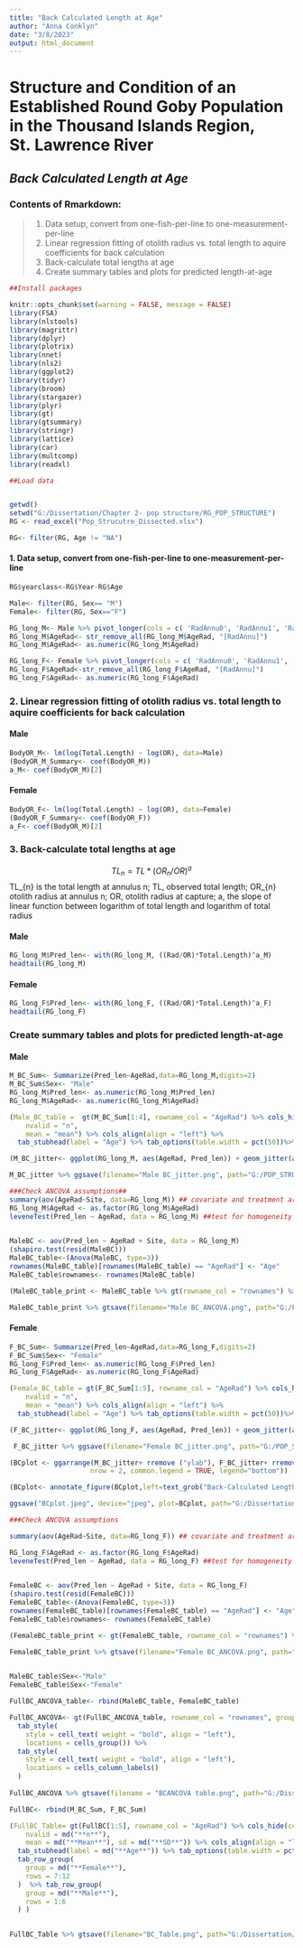 ```yaml
---
title: "Back Calculated Length at Age"
author: "Anna Conklyn"
date: "3/8/2023"
output: html_document
---
```


# **Structure and Condition of an Established Round Goby Population in the Thousand Islands Region, St. Lawrence River**
## *Back Calculated Length at Age*

### Contents of Rmarkdown:
  > 1. Data setup, convert from one-fish-per-line to one-measurement-per-line
  > 2. Linear regression fitting of otolith radius vs. total length to aquire coefficients for back calculation
  > 3. Back-calculate total lengths at age
  > 4. Create summary tables and plots for predicted length-at-age
  
```r
##Install packages

knitr::opts_chunk$set(warning = FALSE, message = FALSE) 
library(FSA)
library(nlstools)
library(magrittr)
library(dplyr)
library(plotrix)
library(nnet)
library(nls2)
library(ggplot2)
library(tidyr)
library(broom)
library(stargazer)
library(plyr)
library(gt)
library(gtsummary)
library(stringr)
library(lattice)
library(car)
library(multcomp)
library(readxl)
```


```r
##Load data


getwd()
setwd("G:/Dissertation/Chapter 2- pop structure/RG_POP_STRUCTURE")
RG <- read_excel("Pop_Strucutre_Dissected.xlsx")

RG<- filter(RG, Age != "NA")
```



#### 1. Data setup, convert from one-fish-per-line to one-measurement-per-line

```r
RG$yearclass<-RG$Year-RG$Age

Male<- filter(RG, Sex== "M")
Female<- filter(RG, Sex=="F")
```


```r
RG_long_M<- Male %>% pivot_longer(cols = c( 'RadAnnu0', 'RadAnnu1', 'RadAnnu2', 'RadAnnu3', 'RadAnnu4', 'RadAnnu5'), names_to = "AgeRad", values_to = "Rad")
RG_long_M$AgeRad<- str_remove_all(RG_long_M$AgeRad, "[RadAnnu]")
RG_long_M$AgeRad<- as.numeric(RG_long_M$AgeRad)

RG_long_F<- Female %>% pivot_longer(cols = c( 'RadAnnu0', 'RadAnnu1', 'RadAnnu2', 'RadAnnu3', 'RadAnnu4', 'RadAnnu5'), names_to = "AgeRad", values_to = "Rad")
RG_long_F$AgeRad<-str_remove_all(RG_long_F$AgeRad, "[RadAnnu]")
RG_long_F$AgeRad<- as.numeric(RG_long_F$AgeRad)
```

### 2. Linear regression fitting of otolith radius vs. total length to aquire coefficients for back calculation

#### Male
```r
BodyOR_M<- lm(log(Total.Length) ~ log(OR), data=Male) 
(BodyOR_M_Summary<- coef(BodyOR_M))
a_M<- coef(BodyOR_M)[2]
```

#### Female
```r
BodyOR_F<- lm(log(Total.Length) ~ log(OR), data=Female) 
(BodyOR_F_Summary<- coef(BodyOR_F))
a_F<- coef(BodyOR_M)[2]
```

### 3. Back-calculate total lengths at age

$$ TL_{n} = TL * (OR_{n}/OR)^a $$
TL_{n} is the total length at annulus n; TL, observed total length; OR_{n} otolith radius at annulus n; OR, otolith radius at capture; a, the slope of linear function between logarithm of total length and logarithm of total radius 

#### Male
```r
RG_long_M$Pred_len<- with(RG_long_M, ((Rad/OR)*Total.Length)^a_M)
headtail(RG_long_M)
```

#### Female
```r
RG_long_F$Pred_len<- with(RG_long_F, ((Rad/OR)*Total.Length)^a_F)
headtail(RG_long_F)
```

### Create summary tables and plots for predicted length-at-age

#### Male
```r
M_BC_Sum<- Summarize(Pred_len~AgeRad,data=RG_long_M,digits=2)
M_BC_Sum$Sex<- "Male"
RG_long_M$Pred_len<- as.numeric(RG_long_M$Pred_len)
RG_long_M$AgeRad<- as.numeric(RG_long_M$AgeRad)

(Male_BC_table =  gt(M_BC_Sum[1:4], rowname_col = "AgeRad") %>% cols_hide(columns="n") %>% tab_header(title="Male") %>% cols_label(
    nvalid = "n",
    mean = "mean") %>% cols_align(align = "left") %>%
  tab_stubhead(label = "Age") %>% tab_options(table.width = pct(50))%>% cols_width(everything() ~ px(100)))

(M_BC_jitter<- ggplot(RG_long_M, aes(AgeRad, Pred_len)) + geom_jitter(aes(colour=Site)) + facet_wrap(vars(Age)) + ylim (0,300) + xlim(0,5) + ylab ("Back-Calculated Length (mm)") + xlab ("Age (Jittered)") + labs(title = "Male") + theme_classic () + scale_color_manual(values = c("Rose" = "black", "Cobb" = "grey")) +  theme(plot.margin = margin(t=0.1, l=0.1, r=0.1, b=0.1, unit = "cm"), text = element_text(size = 15), legend.position = "bottom"))

M_BC_jitter %>% ggsave(filename="Male BC_jitter.png", path="G:/POP_STRUCTURE_PUB/Figures", dpi="retina", width = 7.48031, height = 5)

```


```r
###Check ANCOVA assumptions## 
summary(aov(AgeRad~Site, data=RG_long_M)) ## covariate and treatment are independent##
RG_long_M$AgeRad <- as.factor(RG_long_M$AgeRad) 
leveneTest(Pred_len ~ AgeRad, data = RG_long_M) ##test for homogeneity of variance among sites

 
MaleBC <- aov(Pred_len ~ AgeRad + Site, data = RG_long_M)
(shapiro.test(resid(MaleBC)))
MaleBC_table<-(Anova(MaleBC, type=3))
rownames(MaleBC_table)[rownames(MaleBC_table) == "AgeRad"] <- "Age"
MaleBC_table$rownames<- rownames(MaleBC_table)

(MaleBC_table_print <- MaleBC_table %>% gt(rowname_col = "rownames") %>% fmt_number(columns = c("Sum Sq" , "F value"),  decimals = 2)  %>% tab_header( title = md("**Male**")))

MaleBC_table_print %>% gtsave(filename="Male BC_ANCOVA.png", path="G:/POP_STRUCTURE_PUB/Figures")
```


#### Female
```r
F_BC_Sum<- Summarize(Pred_len~AgeRad,data=RG_long_F,digits=2)
F_BC_Sum$Sex<- "Female"
RG_long_F$Pred_len<- as.numeric(RG_long_F$Pred_len)
RG_long_F$AgeRad<- as.numeric(RG_long_F$AgeRad)

(Female_BC_table = gt(F_BC_Sum[1:5], rowname_col = "AgeRad") %>% cols_hide(columns="n") %>% tab_header(title="Female") %>% cols_label(
    nvalid = "n",
    mean = "mean") %>% cols_align(align = "left") %>%
  tab_stubhead(label = "Age") %>% tab_options(table.width = pct(50))%>% cols_width(everything() ~ px(100)))

(F_BC_jitter<- ggplot(RG_long_F, aes(AgeRad, Pred_len)) + geom_jitter(aes(colour=Site)) + facet_wrap(vars(Age)) + ylim (0,300) + xlim(0,5) + ylab ("Back-Calculated Length (mm)") + xlab ("Age (Jittered)") + labs(title = "Female") + theme_classic () + scale_color_manual(values = c("Rose" = "black", "Cobb" = "grey")) +  theme(plot.margin = margin(t=0.1, l=0.1, r=0.1, b=0.1, unit = "cm"), text = element_text(size = 15), legend.position = "bottom"))

 F_BC_jitter %>% ggsave(filename="Female BC_jitter.png", path="G:/POP_STRUCTURE_PUB/Figures")

```

```r
(BCplot <- ggarrange(M_BC_jitter+ rremove ("ylab"), F_BC_jitter+ rremove ("ylab"),
                    nrow = 2, common.legend = TRUE, legend="bottom"))

(BCplot<- annotate_figure(BCplot,left=text_grob("Back-Calculated Length (mm)", rot = 90, size = 15)))

ggsave("BCplot.jpeg", device="jpeg", plot=BCplot, path="G:/Dissertation/Chapter 2- pop structure/RG_POP_STRUCTURE/Figures", dpi="retina", width = 7.48031, height = 9)
```




```r

###Check ANCOVA assumptions

summary(aov(AgeRad~Site, data=RG_long_F)) ## covariate and treatment are independent

RG_long_F$AgeRad <- as.factor(RG_long_F$AgeRad) 
leveneTest(Pred_len ~ AgeRad, data = RG_long_F) ##test for homogeneity of variance among sites

 
FemaleBC <- aov(Pred_len ~ AgeRad + Site, data = RG_long_F)
(shapiro.test(resid(FemaleBC)))
FemaleBC_table<-(Anova(FemaleBC, type=3))
rownames(FemaleBC_table)[rownames(FemaleBC_table) == "AgeRad"] <- "Age"
FemaleBC_table$rownames<- rownames(FemaleBC_table)

(FemaleBC_table_print <- gt(FemaleBC_table, rowname_col = "rownames") %>% fmt_number(columns = c("Sum Sq" , "F value"),  decimals = 2) %>% tab_header( title = md("**Female**")))

FemaleBC_table_print %>% gtsave(filename="Female BC_ANCOVA.png", path="G:/POP_STRUCTURE_PUB/Figures")
 

MaleBC_table$Sex<-"Male"
FemaleBC_table$Sex<-"Female"

FullBC_ANCOVA_table<- rbind(MaleBC_table, FemaleBC_table)

FullBC_ANCOVA<- gt(FullBC_ANCOVA_table, rowname_col = "rownames", groupname_col = "Sex") %>% fmt_number(columns = c("Sum Sq" , "F value", "Pr(>F)"),  decimals = 2) %>% 
  tab_style(
    style = cell_text( weight = "bold", align = "left"),
    locations = cells_group()) %>% 
  tab_style(
    style = cell_text( weight = "bold", align = "left"),
    locations = cells_column_labels()
  )
  
FullBC_ANCOVA %>% gtsave(filename = "BCANCOVA table.png", path="G:/Dissertation/Chapter 2- pop structure/RG_POP_STRUCTURE/Figures")

```



```r

FullBC<- rbind(M_BC_Sum, F_BC_Sum)

(FullBC_Table= gt(FullBC[1:5], rowname_col = "AgeRad") %>% cols_hide(columns="n") %>% tab_header(title= md("**Mean back-calculated length-at-age**")) %>% cols_label(
    nvalid = md("**n**"),
    mean = md("**Mean**"), sd = md("**SD**")) %>% cols_align(align = "left") %>%
  tab_stubhead(label = md("**Age**")) %>% tab_options(table.width = pct(50)) %>% cols_width(everything() ~ px(100)) %>%
  tab_row_group(
    group = md("**Female**"),
    rows = 7:12
  )  %>% tab_row_group(
    group = md("**Male**"),
    rows = 1:6
  ) )

 
FullBC_Table %>% gtsave(filename="BC_Table.png", path="G:/Dissertation/Chapter 2- pop structure/RG_POP_STRUCTURE/Figures")
```



